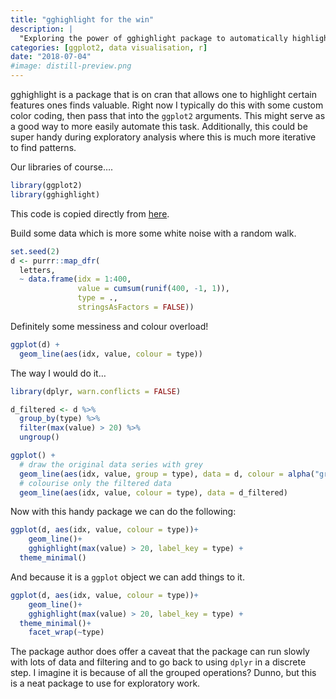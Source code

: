 ```yaml
---
title: "gghighlight for the win"
description: |
  "Exploring the power of gghighlight package to automatically highlight charts"
categories: [ggplot2, data visualisation, r]
date: "2018-07-04"
#image: distill-preview.png
---
```


gghighlight is a package that is on cran that allows one to highlight certain features ones finds valuable. Right now I typically do this with some custom color coding, then pass that into the `ggplot2` arguments. This might serve as a good way to more easily automate this task. Additionally, this could be super handy during exploratory analysis where this is much more iterative to find patterns.

Our libraries of course....

```r
library(ggplot2)
library(gghighlight)
```

This code is copied directly from [here](https://yutani.rbind.io/post/2017-10-06-gghighlight/).


Build some data which is more some white noise with a random walk.

```r
set.seed(2)
d <- purrr::map_dfr(
  letters,
  ~ data.frame(idx = 1:400,
               value = cumsum(runif(400, -1, 1)),
               type = .,
               stringsAsFactors = FALSE))
```

Definitely some messiness and colour overload!

```r
ggplot(d) +
  geom_line(aes(idx, value, colour = type))
```

The way I would do it...

```r
library(dplyr, warn.conflicts = FALSE)

d_filtered <- d %>%
  group_by(type) %>% 
  filter(max(value) > 20) %>%
  ungroup()

ggplot() +
  # draw the original data series with grey
  geom_line(aes(idx, value, group = type), data = d, colour = alpha("grey", 0.7)) +
  # colourise only the filtered data
  geom_line(aes(idx, value, colour = type), data = d_filtered)
```

Now with this handy package we can do the following:

```r
ggplot(d, aes(idx, value, colour = type))+
	geom_line()+
	gghighlight(max(value) > 20, label_key = type) +
  theme_minimal()
```

And because it is a `ggplot` object we can add things to it.

```r
ggplot(d, aes(idx, value, colour = type))+
	geom_line()+
	gghighlight(max(value) > 20, label_key = type) +
  theme_minimal()+
	facet_wrap(~type)
```



The package author does offer a caveat that the package can run slowly with lots of data and filtering and to go back to using `dplyr` in a discrete step. I imagine it is because of all the grouped operations? Dunno, but this is a neat package to use for exploratory work.